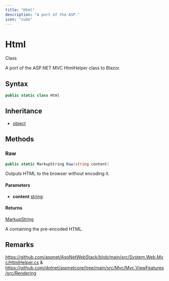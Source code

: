 ```yaml
---
title: "Html"
description: "A port of the ASP."
icon: "cube"
---
```


# Html

<Badge variant="outline">Class</Badge>

A port of the ASP.NET MVC HtmlHelper class to Blazor.

## Syntax

```csharp
public static class Html
```

## Inheritance

- [object](https://learn.microsoft.com/dotnet/api/system.object)

## Methods

### Raw

```csharp
public static MarkupString Raw(string content)
```

Outputs HTML to the browser without encoding it.

#### Parameters

- **content** [string](https://learn.microsoft.com/dotnet/api/system.string): 

#### Returns

[MarkupString](https://learn.microsoft.com/dotnet/api/microsoft.aspnetcore.components.markupstring)

A <xref href="Microsoft.AspNetCore.Components.MarkupString" data-throw-if-not-resolved="false"></xref> containing the pre-encoded HTML.


## Remarks

https://github.com/aspnet/AspNetWebStack/blob/main/src/System.Web.Mvc/HtmlHelper.cs &amp;
https://github.com/dotnet/aspnetcore/tree/main/src/Mvc/Mvc.ViewFeatures/src/Rendering

